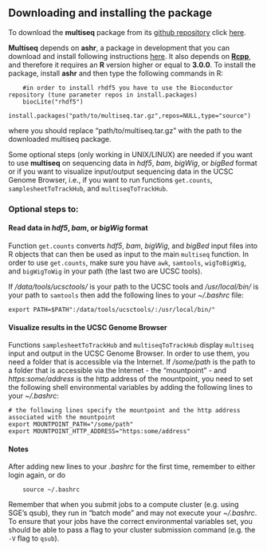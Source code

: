 Downloading and installing the package
--------------------------------------

To download the **multiseq** package from its [github repository](https://github.com/stephenslab/multiseq) click [here](https://github.com/stephenslab/multiseq/blob/master/package/multiseq.tar.gz?raw=true). 


**Multiseq** depends on **ashr**, a package in development that you can download and install following instructions [here](https://github.com/stephens999/ash/blob/master/README). It also depends on [**Rcpp**](http://cran.r-project.org/web/packages/Rcpp/index.html), and therefore it requires an **R** version higher or equal to **3.0.0**. To install the package, install **ashr** and then type the following commands in R:

```
    #in order to install rhdf5 you have to use the Bioconductor repository (tune parameter repos in install.packages)
    biocLite("rhdf5") 
    install.packages("path/to/multiseq.tar.gz",repos=NULL,type="source")
```
where you should replace "path/to/multiseq.tar.gz" with the path to the downloaded multiseq package. 


Some optional steps (only working in UNIX/LINUX) are needed if you want to use **multiseq** on sequencing data in *hdf5*, *bam*, *bigWig*, or *bigBed* format or if you want to visualize input/output sequencing data in the UCSC Genome Browser, i.e., if you want to run functions `get.counts`, `samplesheetToTrackHub`, and `multiseqToTrackHub`.

### Optional steps to:

#### Read data in *hdf5*, *bam*, or *bigWig* format

Function `get.counts` converts *hdf5*, *bam*, *bigWig*, and *bigBed* input files into R objects that can then be used as input to the main `multiseq` function. In order to use `get.counts`, make sure you have `awk`, `samtools`, `wigToBigWig`, and `bigWigToWig` in your path (the last two are UCSC tools). 


If */data/tools/ucsctools/* is your path to the UCSC tools and */usr/local/bin/* is your path to `samtools` then add the following lines to your *~/.bashrc* file:

    export PATH=$PATH":/data/tools/ucsctools/:/usr/local/bin/"

#### Visualize results in the UCSC Genome Browser

Functions `samplesheetToTrackHub` and `multiseqToTrackHub` display `multiseq` input and output in the UCSC Genome Browser. In order to use them, you need a folder that is accessible via the Internet. If */some/path* is the path to a folder that is accessible via the Internet - the "mountpoint" - and *https:some/address* is the http address of the mountpoint, you need to set the following shell environmental variables by adding the following lines to your *~/.bashrc*:

    # the following lines specify the mountpoint and the http address associated with the mountpoint
    export MOUNTPOINT_PATH="/some/path"
    export MOUNTPOINT_HTTP_ADDRESS="https:some/address"


#### Notes

After adding new lines to your *.bashrc* for the first time, remember to either login again, or do 
    
```
    source ~/.bashrc 
```

Remember that when you submit jobs to a compute cluster (e.g. using SGE's qsub), they run in "batch mode" and may not execute your *~/.bashrc*. To ensure that your jobs have the correct environmental variables set, you should be able to pass a flag to your cluster submission command (e.g. the `-V` flag to `qsub`).
